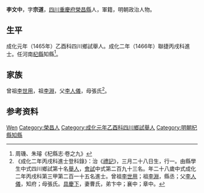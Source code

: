 {{Otheruses|other=名为李文中的其他人物|李冕}}
{{Otheruses|other=名为李宗道的其他人物|李宗道}}
{{明清人物信息框
| 姓名 = 李文中
| 原名 =
| 圖片名稱= 
| 圖片大小 =
| 圖片說明 = 
| 最高職務 =
| 國家 = 大明 
| 爵位 =
| 籍貫 = [[四川|四川]][[重慶府|重慶府]][[榮昌縣|榮昌縣]]
| 族裔 = 
| 字號 = 字宗道
| 諡號 =
| 出生日期 = 正統四年（1439年）三月二十八日
| 出生地點 =
| 逝世日期 = 卒年不詳
| 逝世地點 =
| 墓葬 =
| 配偶 = 曹氏
| 親屬 = 父 [[李人儀|李人儀]]
| 出身 =
* 成化二年丙戌科同進士出身
| 經歷 =
| 著作 =  
}}
'''李文中'''{{BD|1439年||？年||}}，字'''宗道'''，[[四川|四川]][[重慶府|重慶府]][[榮昌縣|榮昌縣]]人，軍籍，明朝政治人物。

== 生平 ==
成化元年（1465年）乙酉科四川鄉試舉人。成化二年（1466年）聯捷丙戌科進士。任河南[[杞縣|杞縣]]知縣<ref>周璣、朱璿《杞縣志·卷之九》</ref>。

== 家族 ==
曾祖[[李世用|李世用]]，祖[[李淵|李淵]]，父[[李人儀|李人儀]]，母張氏<ref>《成化二年丙戌科進士登科錄》：治《[[禮記|禮記]]》，三月二十八日生，行一。由縣學生中式四川鄉試第十名[[舉人|舉人]]，[[會試|會試]]中式第二百九十三名。年二十八歲中式成化二年丙戌科第三甲第二百一十五名進士。曾祖[[李世用|李世用]]；祖[[李淵|李淵]]，縣丞；父[[李人儀|李人儀]]，知府；母張氏。[[具慶下|具慶下]]，妻曹氏，弟卞中；襄中；章中。</ref>。

== 参考资料 ==
{{reflist}}

{{成化二年丙戌科殿试金榜}}

{{Authority control}}

{{DEFAULTSORT:Li李}}
[[Category:李姓|Wen]]
[[Category:榮昌人|Category:榮昌人]]
[[Category:成化元年乙酉科四川鄉試舉人|Category:成化元年乙酉科四川鄉試舉人]]
[[Category:明朝杞縣知縣|Category:明朝杞縣知縣]]